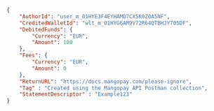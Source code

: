 ```json Redirect
{
    "AuthorId": "user_m_01HYE3F4EYHAMD7CX5K0Z0A5NF",
    "CreditedWalletId": "wlt_m_01HYG6AM9V72R64QTBHJY705DF",
    "DebitedFunds": {
        "Currency": "EUR",
        "Amount": 100
    },
    "Fees": {
        "Currency": "EUR",
        "Amount": 0
    },
    "ReturnURL": "https://docs.mangopay.com/please-ignore",
    "Tag" : "Created using the Mangopay API Postman collection",
    "StatementDescriptor" : "Example123"
}
```